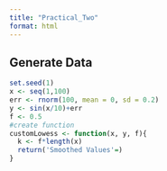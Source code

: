 ```yaml
---
title: "Practical_Two"
format: html
---
```


## Generate Data

```r
set.seed(1)
x <- seq(1,100)
err <- rnorm(100, mean = 0, sd = 0.2)
y <- sin(x/10)+err 
f <- 0.5
#create function
customLowess <- function(x, y, f){
  k <- f*length(x)
  return('Smoothed Values'=)
}
```
